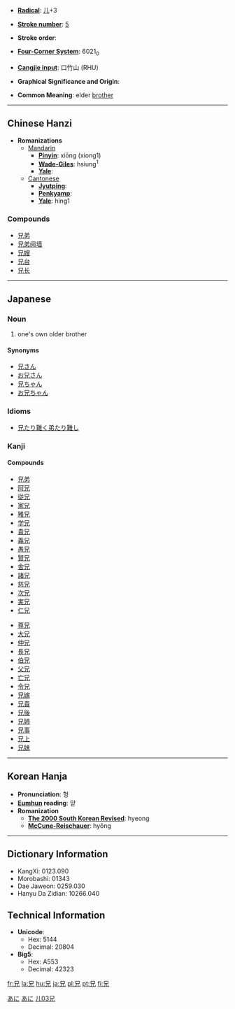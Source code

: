 * '''[[Wiktionary:Chinese radical index| Radical]]''': [[Wiktionary:Chinese radical index 儿|儿]]+3

* '''[[Wiktionary:Chinese total strokes index|Stroke number]]''': [[Wiktionary:Chinese total strokes index 5|5]]

* '''Stroke order''': 

* '''[[Wiktionary:Chinese four corner index|Four-Corner System]]''': 6021<sub>0</sub>

* '''[[Wiktionary:Chinese Cangjie index|Cangjie input]]''': 口竹山 (RHU)

* '''Graphical Significance and Origin''': 

* '''Common Meaning''': elder [[brother]]

----

== Chinese Hanzi ==

* '''Romanizations'''
** [[Mandarin]]
*** '''[[Pinyin]]''': xiōng (xiong1)
*** '''[[Wade-Giles]]''': hsiung<sup>1</sup>
*** '''[[Yale]]''': 
**[[Cantonese]]
***'''[[Jyutping]]''':
***'''[[Penkyamp]]''': 
***'''[[Yale]]''': hing1

===Compounds===
*[[兄弟]]
*[[兄弟阋墙]]
*[[兄嫂]]
*[[兄台]]
*[[兄长]]

----

== Japanese ==
[[Category:1000_Japanese_basic_words|あに]]
===Noun===
{{janoun|あに|ani}}
# one's own older brother


====Synonyms====
*[[兄さん]]
*[[お兄さん]]
*[[兄ちゃん]]
*[[お兄ちゃん]]


===Idioms===
*[[兄たり難く弟たり難し]]


===Kanji===
{{kanji|[[けい]] ([[kei]]), [[きょう]] ([[kyō]])|[[あに]] ([[ani]]), [[え]] ([[e]])}}
====Compounds====
{{top}}
*[[兄弟]]
*[[阿兄]]
*[[従兄]]
*[[家兄]]
*[[雅兄]]
*[[学兄]]
*[[貴兄]]
*[[義兄]]
*[[愚兄]]
*[[賢兄]]
*[[舎兄]]
*[[諸兄]]
*[[慈兄]]
*[[次兄]]
*[[実兄]]
*[[仁兄]]
{{mid}}
*[[尊兄]]
*[[大兄]]
*[[仲兄]]
*[[長兄]]
*[[伯兄]]
*[[父兄]]
*[[亡兄]]
*[[令兄]]
*[[兄嫁]]
*[[兄貴]]
*[[兄後]]
*[[兄姉]]
*[[兄事]]
*[[兄上]]
*[[兄妹]]
{{bottom}}

[[Category:Japanese nouns|あに]]
[[Category:Japanese kanji|儿03兄]]
----

== Korean Hanja ==

* '''Pronunciation''': 형
* '''[[Eumhun]] reading''': 맏
* '''Romanization'''
** '''[[The 2000 South Korean Revised Romanization|The 2000 South Korean Revised]]''': hyeong
** '''[[McCune-Reischauer]]''': hyŏng

----

== Dictionary Information ==

* KangXi: 0123.090
* Morobashi: 01343
* Dae Jaweon: 0259.030
* Hanyu Da Zidian: 10266.040

== Technical Information ==

* '''Unicode''':
** Hex: 5144
** Decimal: 20804
* '''Big5''':
** Hex: A553
** Decimal: 42323

[[fr:兄]]
[[la:兄]]
[[hu:兄]]
[[ja:兄]]
[[pl:兄]]
[[pt:兄]]
[[fi:兄]]